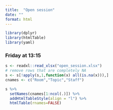 ```yaml
---
title:  "Open session"
date: ""
format: html
---
```


```r
library(dplyr)
library(htmlTable)
library(yaml)
```

### Friday at 13:15

<div class="table-schedule">

```r
s <- readxl::read_xlsx("open_session.xlsx")
# remove rows that are completely NA
s <- s[!apply(s,1,function(x) all(is.na(x))),]
cnames <- c("Room","Topic","Staff")

s %>%
  setNames(cnames[1:ncol(.)]) %>%
  addHtmlTableStyle(align = "l") %>% 
  htmlTable(rnames=FALSE)
```

</div>
